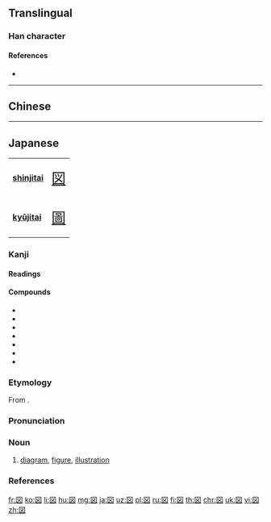 {{also|圖}}
{{character info/new}}

==Translingual==
{{Han simplified forms|圖|図|图}}

===Han character===
{{Han char|rn=31|rad=囗|as=04|sn=7|four=|canj=WYK|ids=⿴囗⿶丶义}}

====References====
* {{Han ref|kx=0217.251|dkj=04734|dj=0445.130|hdz=10716.021|uh=56F3|ud=22259}}

----

==Chinese==
{{zh-see|圖|v}}

----

==Japanese==
{| class="floatright" border=1 cellpadding="5" cellspacing="0"
|- valign="center"
| bgcolor="#dfefff"|
'''[[shinjitai]]'''
|<span class="Jpan" lang="ja" style="font-size: 175%">[[図]]</span>
|- valign="center"
| bgcolor="#dfefff"|
'''[[kyūjitai]]'''
|<span class="Jpan" lang="ja" style="font-size: 175%">[[圖]]</span>
|}
===Kanji===
{{ja-kanji|grade=2|rs=囗04|style=s|kyu=圖}}

====Readings====
{{ja-readings
|goon=[[ず]] (zu) < [[づ]] (du)
|kanon=[[と]] (to)
|kun=[[はかる]] (hakaru)}}

====Compounds====
{{der-top|Compounds}}
* {{ja-r|図書|としょ}}
* {{ja-r|地図|ちず}}
* {{ja-r|図会|ずえ}}
* {{ja-r|図画|ずが}}
* {{ja-r|図形|ずけい}}
* {{ja-r|図表|ずひょう}}
* {{ja-r|合図|あいず}}
{{der-bottom}}

===Etymology===
{{ja-kanjitab|ず|yomi=o}}
From {{etyl|ltc|ja|sort=す'}} {{m|zh|圖|tr=du}}.

===Pronunciation===
{{ja-pron|yomi=goon|ず|acc=0|acc_ref=DJR,NHK}}

===Noun===
{{ja-noun|kyu=圖|ず|hhira=づ}}

# [[diagram]], [[figure]], [[illustration]]

===References===
<references/>

[[fr:図]]
[[ko:図]]
[[li:図]]
[[hu:図]]
[[mg:図]]
[[ja:図]]
[[uz:図]]
[[pl:図]]
[[ru:図]]
[[fi:図]]
[[th:図]]
[[chr:図]]
[[uk:図]]
[[vi:図]]
[[zh:図]]